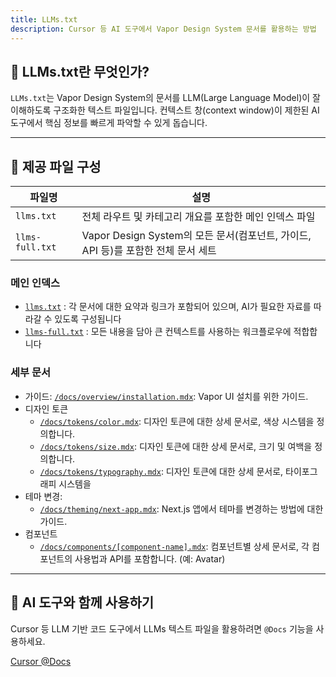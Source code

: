```yaml
---
title: LLMs.txt
description: Cursor 등 AI 도구에서 Vapor Design System 문서를 활용하는 방법
---
```


## 🚀 LLMs.txt란 무엇인가?

`LLMs.txt`는 Vapor Design System의 문서를 LLM(Large Language Model)이 잘 이해하도록 구조화한 텍스트 파일입니다. 컨텍스트 창(context window)이 제한된 AI 도구에서 핵심 정보를 빠르게 파악할 수 있게 돕습니다.

---

## 📁 제공 파일 구성

| 파일명          | 설명                                                                              |
| --------------- | --------------------------------------------------------------------------------- |
| `llms.txt`      | 전체 라우트 및 카테고리 개요를 포함한 메인 인덱스 파일                            |
| `llms-full.txt` | Vapor Design System의 모든 문서(컴포넌트, 가이드, API 등)를 포함한 전체 문서 세트 |

### 메인 인덱스

- [`llms.txt`](/llms.txt) : 각 문서에 대한 요약과 링크가 포함되어 있으며, AI가 필요한 자료를 따라갈 수 있도록 구성됩니다
- [`llms-full.txt`](/llms-full.txt) : 모든 내용을 담아 큰 컨텍스트를 사용하는 워크플로우에 적합합니다

### 세부 문서

- 가이드: [`/docs/overview/installation.mdx`](/docs/overview/installation.mdx): Vapor UI 설치를 위한 가이드.
- 디자인 토큰
    - [`/docs/tokens/color.mdx`](/docs/tokens/color.mdx): 디자인 토큰에 대한 상세 문서로, 색상 시스템을 정의합니다.
    - [`/docs/tokens/size.mdx`](/docs/tokens/size.mdx): 디자인 토큰에 대한 상세 문서로, 크기 및 여백을 정의합니다.
    - [`/docs/tokens/typography.mdx`](/docs/tokens/typography.mdx): 디자인 토큰에 대한 상세 문서로, 타이포그래피 시스템을
- 테마 변경:
    - [`/docs/theming/next-app.mdx`](/docs/theming/next-app.mdx): Next.js 앱에서 테마를 변경하는 방법에 대한 가이드.
- 컴포넌트
    - [`/docs/components/[component-name].mdx`](/docs/components/avatar.mdx): 컴포넌트별 상세 문서로, 각 컴포넌트의 사용법과 API를 포함합니다. (예: Avatar)

---

## 🤖 AI 도구와 함께 사용하기

Cursor 등 LLM 기반 코드 도구에서 LLMs 텍스트 파일을 활용하려면 `@Docs` 기능을 사용하세요.

[Cursor @Docs](https://docs.cursor.com/context/@-symbols/@-docs)

